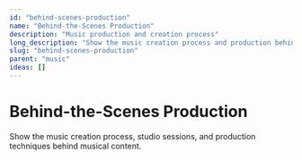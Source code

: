 ```yaml
---
id: "behind-scenes-production"
name: "Behind-the-Scenes Production"
description: "Music production and creation process"
long_description: "Show the music creation process and production behind-the-scenes"
slug: "behind-scenes-production"
parent: "music"
ideas: []
---
```


# Behind-the-Scenes Production

Show the music creation process, studio sessions, and production techniques behind musical content.